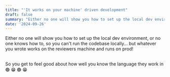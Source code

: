 ```yaml
---
title: "'It works on your machine' driven development"
draft: false
summary: "Either no one will show you how to set up the local dev environment, or no one knows how to, so you can't run the codebase locally... but whatever you wrote works on the reviewers machine and runs on prod!"
date: '2024-09-26'
---
```


Either no one will show you how to set up the local dev environment, or no one knows how to, so you can't run the codebase locally... but whatever you wrote works on the reviewers machine and runs on prod!

<br />
So you get to feel good about how well you know the language they work in 🟢 😁
🟢 😁
